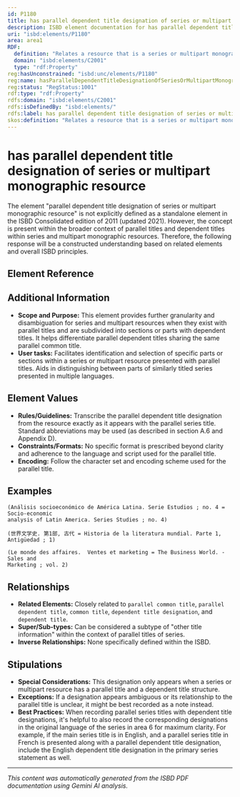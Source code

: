 ```yaml
---
id: P1180
title: has parallel dependent title designation of series or multipart monographic resource
description: ISBD element documentation for has parallel dependent title designation of series or multipart monographic resource
uri: "isbd:elements/P1180"
area: area1
RDF:
  definition: "Relates a resource that is a series or multipart monographic resource to numbering that alone or in conjunction with a dependent title serves to distinguish one of two or more related resources having a common title, presented on the preferred source of information for the resource as an equivalent in another language or script."
  domain: "isbd:elements/C2001"
  type: "rdf:Property"
reg:hasUnconstrained: "isbd:unc/elements/P1180"
reg:name: hasParallelDependentTitleDesignationOfSeriesOrMultipartMonographicResource
reg:status: "RegStatus:1001"
rdf:type: "rdf:Property"
rdfs:domain: "isbd:elements/C2001"
rdfs:isDefinedBy: "isbd:elements/"
rdfs:label: has parallel dependent title designation of series or multipart monographic resource
skos:definition: "Relates a resource that is a series or multipart monographic resource to numbering that alone or in conjunction with a dependent title serves to distinguish one of two or more related resources having a common title, presented on the preferred source of information for the resource as an equivalent in another language or script."
---
```

# has parallel dependent title designation of series or multipart monographic resource

The element "parallel dependent title designation of series or multipart monographic resource" is not explicitly defined as a standalone element in the ISBD Consolidated edition of 2011 (updated 2021). However, the concept is present within the broader context of parallel titles and dependent titles within series and multipart monographic resources.  Therefore, the following response will be a constructed understanding based on related elements and overall ISBD principles.

## Element Reference

<ElementReference frontMatter={frontMatter} />

## Additional Information
- **Scope and Purpose:** This element provides further granularity and disambiguation for series and multipart resources when they exist with parallel titles and are subdivided into sections or parts with dependent titles. It helps differentiate parallel dependent titles sharing the same parallel common title.
- **User tasks:** Facilitates identification and selection of specific parts or sections within a series or multipart resource presented with parallel titles.  Aids in distinguishing between parts of similarly titled series presented in multiple languages.

## Element Values
- **Rules/Guidelines:** Transcribe the parallel dependent title designation from the resource exactly as it appears with the parallel series title.  Standard abbreviations may be used (as described in section A.6 and Appendix D).
- **Constraints/Formats:**  No specific format is prescribed beyond clarity and adherence to the language and script used for the parallel title.
- **Encoding:** Follow the character set and encoding scheme used for the parallel title.


## Examples
```
(Análisis socioeconómico de América Latina. Serie Estudios ; no. 4 = Socio-economic
analysis of Latin America. Series Studies ; no. 4)

(世界文学史. 第1部, 古代 = Historia de la literatura mundial. Parte 1, Antigüedad ; 1)

(Le monde des affaires.  Ventes et marketing = The Business World. - Sales and
Marketing ; vol. 2)
```

## Relationships
- **Related Elements:**  Closely related to `parallel common title`, `parallel dependent title`, `common title`, `dependent title designation`, and `dependent title`.
- **Super/Sub-types:**  Can be considered a subtype of "other title information" within the context of parallel titles of series.
- **Inverse Relationships:**  None specifically defined within the ISBD.

## Stipulations
- **Special Considerations:** This designation only appears when a series or multipart resource has a parallel title and a dependent title structure.
- **Exceptions:**  If a designation appears ambiguous or its relationship to the parallel title is unclear, it might be best recorded as a note instead.
- **Best Practices:** When recording parallel series titles with dependent title designations, it's helpful to also record the corresponding designations in the original language of the series in area 6 for maximum clarity.  For example, if the main series title is in English, and a parallel series title in French is presented along with a parallel dependent title designation, include the English dependent title designation in the primary series statement as well.


---

*This content was automatically generated from the ISBD PDF documentation using Gemini AI analysis.*
